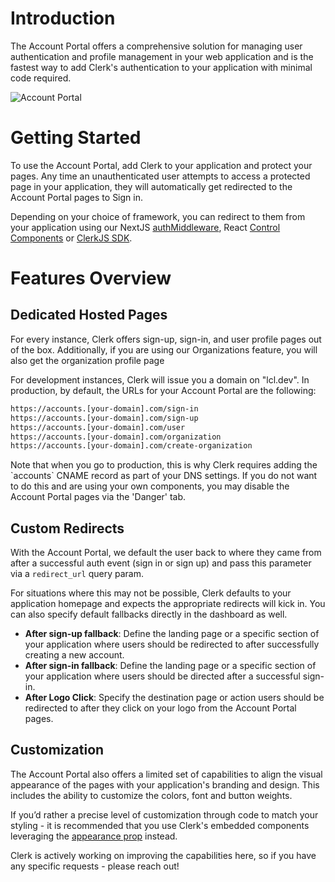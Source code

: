 

# Introduction

The Account Portal offers a comprehensive solution for managing user authentication and profile management in your web application and is the fastest way to add Clerk's authentication to your application with minimal code required. 

![Account Portal](/docs/images/features/account-portal/account_portal_splash.png)

# Getting Started

To use the Account Portal, add Clerk to your application and protect your pages. Any time an unauthenticated user attempts to access a protected page in your application, they will automatically get redirected to the Account Portal pages to Sign in.

Depending on your choice of framework, you can redirect to them from your application using our NextJS [authMiddleware](https://clerk.com/docs/nextjs/middleware), React [Control Components](https://clerk.com/docs/component-reference/redirect-to-sign-in) or [ClerkJS SDK](https://clerk.com/docs/reference/clerkjs/clerk).


# Features Overview

## Dedicated Hosted Pages

For every instance, Clerk offers sign-up, sign-in, and user profile pages out of the box. Additionally, if you are using our Organizations feature, you will also get the organization profile page 

For development instances, Clerk will issue you a domain on "lcl.dev". In production, by default, the URLs for your Account Portal are the following: 

```sh 
https://accounts.[your-domain].com/sign-in
https://accounts.[your-domain].com/sign-up
https://accounts.[your-domain].com/user
https://accounts.[your-domain].com/organization
https://accounts.[your-domain].com/create-organization
``` 


<Callout type="info" emoji="ℹ️">
Note that when you go to production, this is why Clerk requires adding the `accounts` CNAME record as part of your DNS settings. If you do not want to do this and are using your own components, you may disable the Account Portal pages via the 'Danger' tab.
</Callout>

## Custom Redirects


With the Account Portal, we default the user back to where they came from after a successful auth event (sign in or sign up) and pass this parameter via a `redirect_url` query param.

For situations where this may not be possible, Clerk defaults to your application homepage and expects the appropriate redirects will kick in. You can also specify default fallbacks directly in the dashboard as well. 

- **After sign-up fallback**: Define the landing page or a specific section of your application where users should be redirected to after successfully creating a new account.
- **After sign-in fallback**: Define the landing page or a specific section of your application where users should be directed after a successful sign-in.
- **After Logo Click**: Specify the destination page or action users should be redirected to after they click on your logo from the Account Portal pages.


## Customization

The Account Portal also offers a limited set of capabilities to align the visual appearance of the pages with your application's branding and design. This includes the ability to customize the colors, font and button weights.

If you’d rather a precise level of customization through code to match your styling - it is recommended that you use Clerk's embedded components leveraging the [appearance prop](https://clerk.com/docs/component-reference/customization) instead.


<Callout type="info" emoji="ℹ️">
Clerk is actively working on improving the capabilities here, so if you have any specific requests - please reach out!
</Callout>


